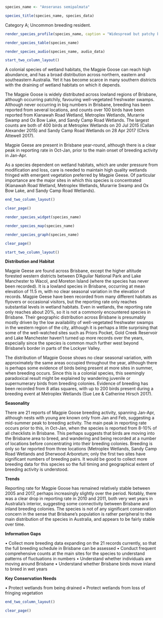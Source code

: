 ```r
species_name <- "Anseranas semipalmata"
```

```r
species_title(species_name, species_data)
```

Category A; Uncommon breeding resident.

```r
render_species_profile(species_name, caption = "Widespread but patchy breeding resident and perhaps partial immigrant in freshwater swamps across the city. More records in the summer months, but not known if regular migratory movement occurs. Occurrence fluctuates from year to year, and there is a possible increase in occurrence since 2005. Not of conservation concern, but dependent on wetlands, which are a declining habitat type. Photo by Richard Fuller, Dowse Lagoon, 2 Jan 2018.")
```

```r
render_species_table(species_name)
```

```r
render_species_audio(species_name, audio_data)
```

```r
start_two_column_layout()
```

A colonial species of wetland habitats, the Magpie Goose can reach high abundance, and has a broad distribution across northern, eastern and southeastern Australia. Yet it has become scarce in many southern districts with the draining of wetland habitats on which it depends.

The Magpie Goose is widely distributed across lowland regions of Brisbane, although occurring patchily, favouring well-vegetated freshwater swamps. Although never occurring in big numbers in Brisbane, breeding has been reported from several locations, and counts over 100 birds have been reported from Kianawah Road Wetland, Metroplex Wetlands, Murarrie Swamp and Ox Bow Lake, and Sandy Camp Road Wetlands. The largest counts are both of 400 birds at Metroplex Wetlands on 20 Jul 2015 (Callan Alexander 2015) and Sandy Camp Road Wetlands on 28 Apr 2017 (Chris Attewell 2017).

Magpie Geese are present in Brisbane year-round, although there is a clear peak in reporting rate in Oct-Jan, prior to the main onset of breeding activity in Jan-Apr.

As a species dependent on wetland habitats, which are under pressure from modification and loss, care is needed to maintain high quality wetlands fringed with emergent vegetation preferred by Magpie Geese. Of particular importance are the major sites in which this species is concentrated (Kianawah Road Wetland, Metroplex Wetlands, Murarrie Swamp and Ox Bow Lake, and Sandy Camp Road Wetlands).

```r
end_two_column_layout()
```

```r
clear_page()
```

```r
render_species_widget(species_name)
```

```r
render_species_map(species_name)
```

```r
render_species_graph(species_name)
```

```r
clear_page()
```

```r
start_two_column_layout()
```

**Distribution and Habitat**

Magpie Geese are found across Brisbane, except the higher altitude forested western districts between D’Aguilar National Park and Lake Manchester to Wacol, and Moreton Island (where the species has never been recorded). It is a lowland species in Brisbane, occurring at mean elevation of 11.5 m, with no clear seasonal variation in the elevation of records. Magpie Geese have been recorded from many different habitats as flyovers or occasional visitors, but the reporting rate only reaches substantial levels in wetland habitats. Even in wetlands, the reporting rate only reaches about 20%, so it is not a commonly encountered species in Brisbane. Their geographic distribution across Brisbane is presumably mostly driven by the low availability of well-vegetated freshwater swamps in the western region of the city, although it is perhaps a little surprising that some of the well-watched sites such as Priors Pocket, Gold Creek Reservoir and Lake Manchester haven’t turned up more records over the years, especially since the species is common much further west beyond Brisbane’s border in parts of the Lockyer Valley.

The distribution of Magpie Goose shows no clear seasonal variation, with approximately the same areas occupied throughout the year, although there is perhaps some evidence of birds being present at more sites in summer, when breeding occurs. Since this is a colonial species, this seemingly paradoxical result might be explained by wandering juvenile or supernumerary birds from breeding colonies. Evidence of breeding has been recorded from 8 atlas squares, with up to 200 birds present during a breeding event at Metroplex Wetlands (Sue Lee & Catherine Hirsch 2017).

**Seasonality**

There are 21 reports of Magpie Goose breeding activity, spanning Jan-Apr, although nests with young are known only from Jan and Feb, suggesting a mid-summer peak to breeding activity. The main peak in reporting rate occurs prior to this, in Oct-Jan, when the species is reported from 8-10% of all checklists in Brisbane. This perhaps suggests that birds are moving into the Brisbane area to breed, and wandering and being recorded at a number of locations before concentrating into their breeding colonies. Breeding is only so far reported from three locations (Metroplex Wetlands, Sandy Camp Road Wetlands and Sherwood Arboretum; only the first two sites have significant numbers of breeding pairs. It would be good to collect more breeding data for this species so the full timing and geographical extent of breeding activity is understood.

**Trends**

Reporting rate for Magpie Goose has remained relatively stable between 2005 and 2017, perhaps increasingly slightly over the period. Notably, there was a clear drop in reporting rate in 2010 and 2011, both very wet years in Australia’s interior, suggesting some connectivity between Brisbane and inland breeding colonies. The species is not of any significant conservation concern in the sense that Brisbane’s population is rather peripheral to the main distribution of the species in Australia, and appears to be fairly stable over time.

**Information Gaps**

•	Collect more breeding data expanding on the 21 records currently, so that the full breeding schedule in Brisbane can be assessed
•	Conduct frequent comprehensive counts at the main sites for the species to understand patterns of fluctuations in numbers
•	Understand whether individuals are moving around Brisbane
•	Understand whether Brisbane birds move inland to breed in wet years

**Key Conservation Needs**

•	Protect wetlands from being drained
•	Protect wetlands from loss of fringing vegetation

```r
end_two_column_layout()
```

```r
clear_page()
```
